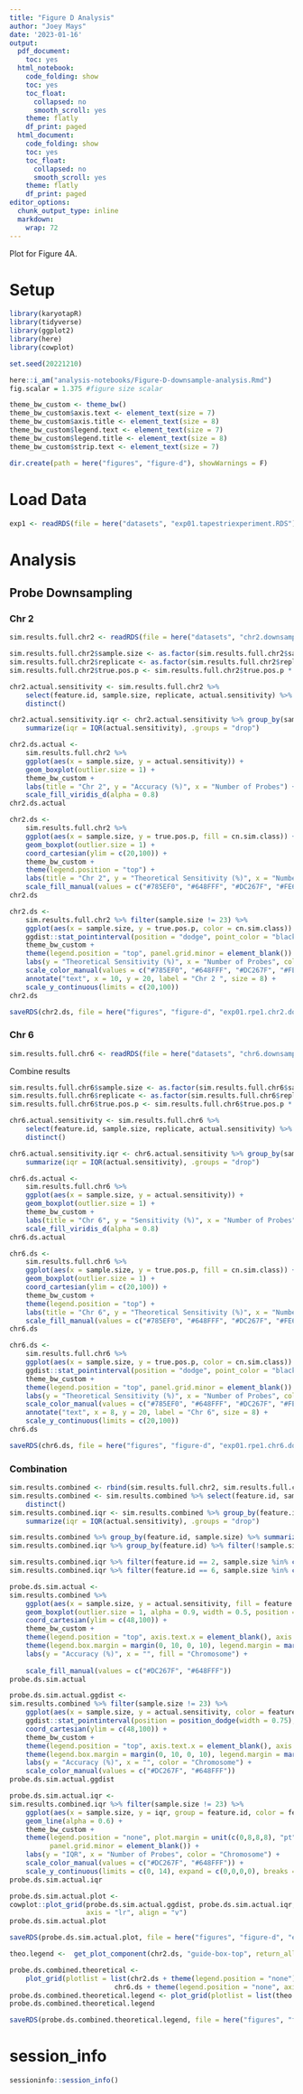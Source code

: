 ```yaml
---
title: "Figure D Analysis"
author: "Joey Mays"
date: '2023-01-16'
output:
  pdf_document:
    toc: yes
  html_notebook:
    code_folding: show
    toc: yes
    toc_float:
      collapsed: no
      smooth_scroll: yes
    theme: flatly
    df_print: paged
  html_document:
    code_folding: show
    toc: yes
    toc_float:
      collapsed: no
      smooth_scroll: yes
    theme: flatly
    df_print: paged
editor_options:
  chunk_output_type: inline
  markdown:
    wrap: 72
---
```


Plot for Figure 4A.

# Setup

```r
library(karyotapR)
library(tidyverse)
library(ggplot2)
library(here)
library(cowplot)
```

```r
set.seed(20221210)
```

```r
here::i_am("analysis-notebooks/Figure-D-downsample-analysis.Rmd")
fig.scalar = 1.375 #figure size scalar

theme_bw_custom <- theme_bw()
theme_bw_custom$axis.text <- element_text(size = 7)
theme_bw_custom$axis.title <- element_text(size = 8)
theme_bw_custom$legend.text <- element_text(size = 7)
theme_bw_custom$legend.title <- element_text(size = 8)
theme_bw_custom$strip.text <- element_text(size = 7)
```

```r
dir.create(path = here("figures", "figure-d"), showWarnings = F)
```

# Load Data

```r
exp1 <- readRDS(file = here("datasets", "exp01.tapestriexperiment.RDS"))
```

# Analysis

## Probe Downsampling

### Chr 2

```r
sim.results.full.chr2 <- readRDS(file = here("datasets", "chr2.downsampleProbesSim.results.RDS"))
```

```r
sim.results.full.chr2$sample.size <- as.factor(sim.results.full.chr2$sample.size)
sim.results.full.chr2$replicate <- as.factor(sim.results.full.chr2$replicate)
sim.results.full.chr2$true.pos.p <- sim.results.full.chr2$true.pos.p * 100
```

```r
chr2.actual.sensitivity <- sim.results.full.chr2 %>% 
    select(feature.id, sample.size, replicate, actual.sensitivity) %>% 
    distinct()

chr2.actual.sensitivity.iqr <- chr2.actual.sensitivity %>% group_by(sample.size) %>% 
    summarize(iqr = IQR(actual.sensitivity), .groups = "drop")
```

```r
chr2.ds.actual <- 
    sim.results.full.chr2 %>% 
    ggplot(aes(x = sample.size, y = actual.sensitivity)) +
    geom_boxplot(outlier.size = 1) +
    theme_bw_custom +
    labs(title = "Chr 2", y = "Accuracy (%)", x = "Number of Probes") +
    scale_fill_viridis_d(alpha = 0.8)
chr2.ds.actual
```

```r
chr2.ds <- 
    sim.results.full.chr2 %>% 
    ggplot(aes(x = sample.size, y = true.pos.p, fill = cn.sim.class)) +
    geom_boxplot(outlier.size = 1) +
    coord_cartesian(ylim = c(20,100)) +
    theme_bw_custom +
    theme(legend.position = "top") + 
    labs(title = "Chr 2", y = "Theoretical Sensitivity (%)", x = "Number of Probes", fill = "Copy Number") +
    scale_fill_manual(values = c("#785EF0", "#648FFF", "#DC267F", "#FE6100", "#FFB000"))
chr2.ds
```

```r
chr2.ds <- 
    sim.results.full.chr2 %>% filter(sample.size != 23) %>% 
    ggplot(aes(x = sample.size, y = true.pos.p, color = cn.sim.class)) +
    ggdist::stat_pointinterval(position = "dodge", point_color = "black", point_size = 1) +
    theme_bw_custom +
    theme(legend.position = "top", panel.grid.minor = element_blank()) + 
    labs(y = "Theoretical Sensitivity (%)", x = "Number of Probes", color = "Copy Number") +
    scale_color_manual(values = c("#785EF0", "#648FFF", "#DC267F", "#FE6100", "#FFB000"), labels = 1:5) +
    annotate("text", x = 10, y = 20, label = "Chr 2 ", size = 8) +
    scale_y_continuous(limits = c(20,100)) 
chr2.ds
```
```r
saveRDS(chr2.ds, file = here("figures", "figure-d", "exp01.rpe1.chr2.downsampleProbes.RDS"))
```

### Chr 6

```r
sim.results.full.chr6 <- readRDS(file = here("datasets", "chr6.downsampleProbesSim.results.RDS"))
```

Combine results

```r
sim.results.full.chr6$sample.size <- as.factor(sim.results.full.chr6$sample.size)
sim.results.full.chr6$replicate <- as.factor(sim.results.full.chr6$replicate)
sim.results.full.chr6$true.pos.p <- sim.results.full.chr6$true.pos.p * 100
```

```r
chr6.actual.sensitivity <- sim.results.full.chr6 %>% 
    select(feature.id, sample.size, replicate, actual.sensitivity) %>% 
    distinct()

chr6.actual.sensitivity.iqr <- chr6.actual.sensitivity %>% group_by(sample.size) %>% 
    summarize(iqr = IQR(actual.sensitivity), .groups = "drop")
```

```r
chr6.ds.actual <- 
    sim.results.full.chr6 %>% 
    ggplot(aes(x = sample.size, y = actual.sensitivity)) +
    geom_boxplot(outlier.size = 1) +
    theme_bw_custom +
    labs(title = "Chr 6", y = "Sensitivity (%)", x = "Number of Probes") +
    scale_fill_viridis_d(alpha = 0.8)
chr6.ds.actual
```

```r
chr6.ds <- 
    sim.results.full.chr6 %>% 
    ggplot(aes(x = sample.size, y = true.pos.p, fill = cn.sim.class)) +
    geom_boxplot(outlier.size = 1) +
    coord_cartesian(ylim = c(20,100)) +
    theme_bw_custom +
    theme(legend.position = "top") + 
    labs(title = "Chr 6", y = "Theoretical Sensitivity (%)", x = "Number of Probes", fill = "Copy Number") +
    scale_fill_manual(values = c("#785EF0", "#648FFF", "#DC267F", "#FE6100", "#FFB000"))
chr6.ds
```

```r
chr6.ds <- 
    sim.results.full.chr6 %>% 
    ggplot(aes(x = sample.size, y = true.pos.p, color = cn.sim.class)) +
    ggdist::stat_pointinterval(position = "dodge", point_color = "black", point_size = 1) +
    theme_bw_custom +
    theme(legend.position = "top", panel.grid.minor = element_blank()) + 
    labs(y = "Theoretical Sensitivity (%)", x = "Number of Probes", color = "Copy Number") +
    scale_color_manual(values = c("#785EF0", "#648FFF", "#DC267F", "#FE6100", "#FFB000"), labels = 1:5) +
    annotate("text", x = 8, y = 20, label = "Chr 6", size = 8) +
    scale_y_continuous(limits = c(20,100))
chr6.ds
```

```r
saveRDS(chr6.ds, file = here("figures", "figure-d", "exp01.rpe1.chr6.downsampleProbes.RDS"))
```

### Combination

```r
sim.results.combined <- rbind(sim.results.full.chr2, sim.results.full.chr6)
sim.results.combined <- sim.results.combined %>% select(feature.id, sample.size, replicate, actual.sensitivity) %>% 
    distinct()
sim.results.combined.iqr <- sim.results.combined %>% group_by(feature.id, sample.size) %>% 
    summarize(iqr = IQR(actual.sensitivity), .groups = "drop")
```

```r
sim.results.combined %>% group_by(feature.id, sample.size) %>% summarize(ms = median(actual.sensitivity), .groups = "drop") %>% group_by(feature.id) %>% summarize(min(ms), max(ms))
sim.results.combined.iqr %>% group_by(feature.id) %>% filter(!sample.size %in% c(18,24)) %>% summarize(min(iqr), max(iqr), .groups = "drop")
``` 

```r
sim.results.combined.iqr %>% filter(feature.id == 2, sample.size %in% c(4,22))
sim.results.combined.iqr %>% filter(feature.id == 6, sample.size %in% c(4,16))
```



```r
probe.ds.sim.actual <- 
sim.results.combined %>% 
    ggplot(aes(x = sample.size, y = actual.sensitivity, fill = feature.id)) +
    geom_boxplot(outlier.size = 1, alpha = 0.9, width = 0.5, position = position_dodge(width = 0.8), outlier.alpha = 0.7) +
    coord_cartesian(ylim = c(48,100)) +
    theme_bw_custom +
    theme(legend.position = "top", axis.text.x = element_blank(), axis.ticks.x = element_blank(), panel.grid.minor = element_blank()) +
    theme(legend.box.margin = margin(0, 10, 0, 10), legend.margin = margin(0), plot.margin = unit(c(0, 5.5, 0, 5.5), "pt")) +
    labs(y = "Accuracy (%)", x = "", fill = "Chromosome") +
    
    scale_fill_manual(values = c("#DC267F", "#648FFF"))
probe.ds.sim.actual
```

```r
probe.ds.sim.actual.ggdist <- 
sim.results.combined %>% filter(sample.size != 23) %>% 
    ggplot(aes(x = sample.size, y = actual.sensitivity, color = feature.id)) +
    ggdist::stat_pointinterval(position = position_dodge(width = 0.75), point_color = "black", point_size = 1) +
    coord_cartesian(ylim = c(48,100)) +
    theme_bw_custom +
    theme(legend.position = "top", axis.text.x = element_blank(), axis.ticks.x = element_blank(), panel.grid.minor = element_blank()) +
    theme(legend.box.margin = margin(0, 10, 0, 10), legend.margin = margin(0), plot.margin = unit(c(0, 5.5, 0, 5.5), "pt")) +
    labs(y = "Accuracy (%)", x = "", color = "Chromosome") +
    scale_color_manual(values = c("#DC267F", "#648FFF"))
probe.ds.sim.actual.ggdist
```

```r
probe.ds.sim.actual.iqr <- 
sim.results.combined.iqr %>% filter(sample.size != 23) %>% 
    ggplot(aes(x = sample.size, y = iqr, group = feature.id, color = feature.id)) +
    geom_line(alpha = 0.6) +
    theme_bw_custom +
    theme(legend.position = "none", plot.margin = unit(c(0,8,8,8), "pt"),
          panel.grid.minor = element_blank()) +
    labs(y = "IQR", x = "Number of Probes", color = "Chromosome") +
    scale_color_manual(values = c("#DC267F", "#648FFF")) +
    scale_y_continuous(limits = c(0, 14), expand = c(0,0,0,0), breaks = c(0,6,12))
probe.ds.sim.actual.iqr
```

```r
probe.ds.sim.actual.plot <- 
cowplot::plot_grid(probe.ds.sim.actual.ggdist, probe.ds.sim.actual.iqr, ncol = 1, rel_heights = c(1, 0.4), 
                   axis = "lr", align = "v") 
probe.ds.sim.actual.plot
```

```r
saveRDS(probe.ds.sim.actual.plot, file = here("figures", "figure-d", "exp01.rpe1.chr2and6.downsampleProbes.RDS"))
```

```r
theo.legend <-  get_plot_component(chr2.ds, "guide-box-top", return_all = T)
```


```r
probe.ds.combined.theoretical <- 
    plot_grid(plotlist = list(chr2.ds + theme(legend.position = "none"), 
                          chr6.ds + theme(legend.position = "none", axis.title.y = element_blank(), axis.text.y = element_blank())))
probe.ds.combined.theoretical.legend <- plot_grid(plotlist = list(theo.legend, probe.ds.combined.theoretical), ncol = 1, rel_heights = (c(.1, 1)))
probe.ds.combined.theoretical.legend
```

```r
saveRDS(probe.ds.combined.theoretical.legend, file = here("figures", "figure-d", "exp01.rpe1.chr2and6.downsampleProbes.theoretical.RDS"))
```

# session_info

```r
sessioninfo::session_info()
```
